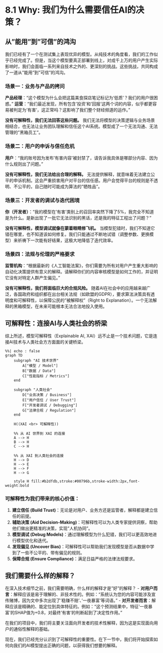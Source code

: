 # 8.1 Why: 我们为什么需要信任AI的决策？

## 从"能用"到"可信"的鸿沟

我们已经有了一个在测试集上表现优异的模型。从纯技术的角度看，我们的工作似乎已经完成了。但是，当这个模型要真正部署到线上，对成千上万的用户产生实际影响时，我们会面临一系列来自技术之外的、更深刻的挑战。这些挑战，共同构成了一道从"能用"到"可信"的鸿沟。

### 场景一：业务与产品的拷问

**产品经理**："这个模型为什么会把这篇美食探店笔记标记为'低质'？我们的用户很困惑。"
**运营**："我们最近发现，所有包含'投资'和'回报'这两个词的内容，似乎都更容易被判定为'有害'，这正常吗？这影响了我们整个财经频道的运作。"

**没有可解释性，我们无法回答这些问题。** 我们无法将模型的决策逻辑与业务场景相结合，也无法让业务团队理解和信任这个AI系统。模型成了一个无法沟通、无法管理的"黑箱员工"。

### 场景二：用户的申诉与信任危机

**用户**："我的账号因为发布'有害内容'被封禁了，请告诉我具体是哪部分内容、因为什么规则出了问题。"

**没有可解释性，我们无法给出合理的解释。** 无法提供解释，就意味着无法建立公平的申诉机制。这会严重损害用户对平台的信任感。用户会觉得平台的规则是不透明、不公平的，自己随时可能成为算法的"牺牲品"。

### 场景三：开发者的调试与迭代困境

**你（开发者）**："我的模型在'有害'类别上的召回率突然下降了5%，我完全不知道是为什么。是新出现了一批它无法识别的黑话，还是我的特征工程出了问题？"

**没有可解释性，模型调试就像在蒙着眼睛修飞机。** 当模型犯错时，我们不知道它错在哪里，也不知道该如何修复。我们只能通过不断地试错（调整参数、更换模型）来祈祷下一次能有好结果，这极大地降低了迭代效率。

### 场景四：法规与伦理的严格要求

**监管机构**："根据最新的《人工智能法案》，你们需要为所有对用户产生重大影响的自动化决策提供有意义的解释。请解释你们的内容审核模型是如何工作的，并证明它没有对特定人群产生偏见。"

**没有可解释性，我们将面临巨大的合规风险。** 随着AI在社会中的应用越来越广泛，各国政府和组织都在出台相关法规（如欧盟的GDPR），要求算法决策具有透明度和可解释性，以保障公民的"被解释权"（Right to Explanation）。一个无法解释的黑箱模型，在未来可能根本无法合法地投入使用。

## 可解释性：连接AI与人类社会的桥梁

综上所述，模型可解释性（Explainable AI, XAI）远不止是一个技术问题，它是连接AI技术与人类社会方方面面的关键桥梁。

```mermaid
%%| echo : false
graph TD
    subgraph "AI 技术世界"
        A["模型 / Model"]
        B["数据 / Data"]
        C["性能指标 / Metrics"]
    end
    
    subgraph "人类社会"
        D["业务决策 / Business"]
        E["用户信任 / User Trust"]
        F["开发者调试 / Debugging"]
        G["法律合规 / Regulation"]
    end
    
    H((XAI <br> 可解释性))
    
    %% 从 AI 世界到 XAI 的连接
    A --> H
    B --> H
    C --> H
    
    %% 从 XAI 到人类社会的连接
    H --> D
    H --> E
    H --> F
    H --> G
    
    style H fill:#b2dfdb,stroke:#00796b,stroke-width:2px,font-weight:bold
```

### 可解释性为我们带来的核心价值：

1.  **建立信任 (Build Trust)**：无论是对用户、业务方还是监管者，解释都是建立信任的前提。
2.  **辅助决策 (Aid Decision-Making)**：可解释性可以为人类专家提供洞察，帮助他们做出更精准的决策，实现"人机协同"。
3.  **模型调试 (Debug Models)**：通过理解模型为什么犯错，我们可以更高效地进行模型优化和迭代。
4.  **发现偏见 (Uncover Bias)**：可解释性可以帮助我们发现模型是否从数据中学到了一些不公平的、带有偏见的规则。
5.  **保障合规 (Ensure Compliance)**：满足日益严格的法律法规要求。

## 我们需要什么样的解释？

在深入技术细节之前，我们需要明确，什么样的解释才是"好"的解释？
-   **对用户而言**：解释应该是易于理解的、非技术性的。例如："系统认为您的内容可能涉及宣传赌博，因为文中多次出现了'稳赚不赔'、'一夜暴富'等词语。"
-   **对开发者而言**：解释应该是精确的、能定位到具体特征的。例如："这个预测结果中，特征'一夜暴富'的SHAP值为+0.8，对最终'有害'的判断起到了决定性作用。"

在我们的项目中，我们将主要关注面向开发者的技术性解释，因为这是实现面向用户的通俗性解释的基础。

现在，我们已经充分认识到了可解释性的重要性。在下一节中，我们将开始探索如何向我们的AI模型提出正确的问题，以获得我们想要的解释。 